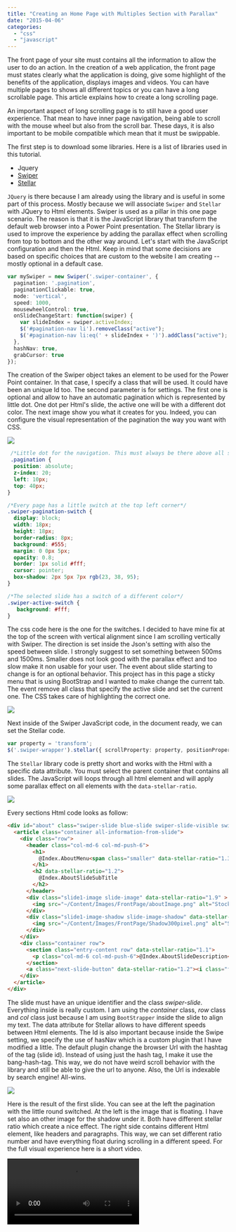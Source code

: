 ```yaml
---
title: "Creating an Home Page with Multiples Section with Parallax"
date: "2015-04-06"
categories: 
  - "css"
  - "javascript"
---
```


The front page of your site must contains all the information to allow the user to do an action. In the creation of a web application, the front page must states clearly what the application is doing, give some highlight of the benefits of the application, displays images and videos. You can have multiple pages to shows all different topics or you can have a long scrollable page. This article explains how to create a long scrolling page.

An important aspect of long scrolling page is to still have a good user experience. That mean to have inner page navigation, being able to scroll with the mouse wheel but also from the scroll bar. These days, it is also important to be mobile compatible which mean that it must be swippable.

The first step is to download some libraries. Here is a list of libraries used in this tutorial.

- Jquery
- [Swiper](http://www.idangero.us/swiper/)
- [Stellar](http://markdalgleish.com/projects/stellar.js/)

`JQuery` is there because I am already using the library and is useful in some part of this process. Mostly because we will associate `Swiper` and `Stellar` with JQuery to Html elements. Swiper is used as a pillar in this one page scenario. The reason is that it is the JavaScript library that transform the default web browser into a Power Point presentation. The Stellar library is used to improve the experience by adding the parallax effect when scrolling from top to bottom and the other way around. Let's start with the JavaScript configuration and then the Html. Keep in mind that some decisions are based on specific choices that are custom to the website I am creating -- mostly optional in a default case.

```typescript
var mySwiper = new Swiper('.swiper-container', { 
  pagination: '.pagination', 
  paginationClickable: true, 
  mode: 'vertical', 
  speed: 1000, 
  mousewheelControl: true, 
  onSlideChangeStart: function(swiper) { 
    var slideIndex = swiper.activeIndex; 
    $('#pagination-nav li').removeClass("active"); 
    $('#pagination-nav li:eq(' + slideIndex + ')').addClass("active"); 
  }, 
  hashNav: true, 
  grabCursor: true 
}); 
``` 
 The creation of the Swiper object takes an element to be used for the Power Point container. In that case, I specify a class that will be used. It could have been an unique Id too. The second parameter is for settings. The first one is optional and allow to have an automatic pagination which is represented by little dot. One dot per Html's slide, the active one will be with a different dot color. The next image show you what it creates for you. Indeed, you can configure the visual representation of the pagination the way you want with CSS.

![](images/Pagination2.png)


```css
 /*Little dot for the navigation. This must always be there above all slides */ 
 .pagination { 
  position: absolute; 
  z-index: 20; 
  left: 10px; 
  top: 40px; 
}

/*Every page has a little switch at the top left corner*/ 
.swiper-pagination-switch { 
  display: block; 
  width: 18px; 
  height: 18px;
  border-radius: 8px;
  background: #555;
  margin: 0 0px 5px;
  opacity: 0.8;
  border: 1px solid #fff;
  cursor: pointer;
  box-shadow: 2px 5px 7px rgb(23, 38, 95); 
}

/*The selected slide has a switch of a different color*/ 
.swiper-active-switch {
   background: #fff; 
} 
```

The css code here is the one for the switches. I decided to have mine fix at the top of the screen with vertical alignment since I am scrolling vertically with Swiper. The direction is set inside the Json's setting with also the speed between slide. I strongly suggest to set something between 500ms and 1500ms. Smaller does not look good with the parallax effect and too slow make it non usable for your user. The event about slide starting to change is for an optional behavior. This project has in this page a sticky menu that is using BootStrap and I wanted to make change the current tab. The event remove all class that specify the active slide and set the current one. The CSS takes care of highlighting the correct one.

![](images/StickyMenu-400x34.png)

Next inside of the Swiper JavaScript code, in the document ready, we can set the Stellar code. 

```typescript
var property = 'transform'; 
$('.swiper-wrapper').stellar({ scrollProperty: property, positionProperty: property, horizontalScrolling: false }); 
``` 


The `Stellar` library code is pretty short and works with the Html with a specific data attribute. You must select the parent container that contains all slides. The JavaScript will loops through all html element and will apply some parallax effect on all elements with the `data-stellar-ratio`.

![](images/SwiperHtmlSections-400x125.png)

Every sections Html code looks as follow: 

```html  
<div id="about" class="swiper-slide blue-slide swiper-slide-visible swiper-slide-active"> 
  <article class="container all-information-from-slide"> 
    <div class="row"> 
      <header class="col-md-6 col-md-push-6"> 
        <h1>
          @Index.AboutMenu<span class="smaller" data-stellar-ratio="1.3">@UI.WebSiteTitle</span>
        </h1> 
        <h2 data-stellar-ratio="1.2">
          @Index.AboutSlideSubTitle
        </h2> 
      </header> 
      <div class="slide1-image slide-image" data-stellar-ratio="1.9" > 
        <img src="~/Content/Images/FrontPage/aboutImage.png" alt="Stock Virtual Portefolio Screenshot" /> 
      </div> 
      <div class="slide1-image-shadow slide-image-shadow" data-stellar-ratio="1.7"> 
        <img src="~/Content/Images/FrontPage/Shadow300pixel.png" alt="Shadow" /> 
      </div> 
    </div> 
    <div class="container row"> 
      <section class="entry-content row" data-stellar-ratio="1.1"> 
        <p class="col-md-6 col-md-push-6">@Index.AboutSlideDescription</p> 
      </section> 
      <a class="next-slide-button" data-stellar-ratio="1.2"><i class="fa fa-arrow-circle-down fa-5"></i></a>
    </div>
  </article>
</div> 
```  

The slide must have an unique identifier and the class _swiper-slide_. Everything inside is really custom. I am using the _container_ class, _row_ class and _col_ class just because I am using `BootStrapper` inside the slide to align my text. The data attribute for Stellar allows to have different speeds between Html elements. The Id is also important because inside the Swipe setting, we specify the use of hasNav which is a custom plugin that I have modified a little. The default plugin change the browser Url with the hashtag of the tag (slide id). Instead of using just the hash tag, I make it use the bang-hash-tag. This way, we do not have weird scroll behavior with the library and still be able to give the url to anyone. Also, the Url is indexable by search engine! All-wins.

![](images/OneSlide-400x322.png)

Here is the result of the first slide. You can see at the left the pagination with the little round switched. At the left is the image that is floating. I have set also an other image for the shadow under it. Both have different stellar ratio which create a nice effect. The right side contains different Html element, like headers and paragraphs. This way, we can set different ratio number and have everything float during scrolling in a different speed. For the full visual experience here is a short video.

![](./videos/ParallaxSmall.mp4)
